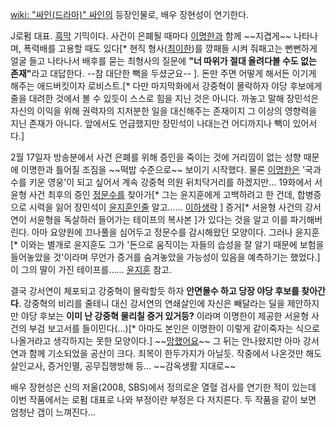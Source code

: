 [[wiki: "싸인(드라마)" 싸인]]의 등장인물로, 배우 장현성이 연기한다.

J로펌 대표. [[흑막]] 기믹이다. 사건이 은폐될 때마다 [[이명한]]과 함께 ~~지겹게~~ 나타나며, 폭력배를 고용할 때도 있다[* 현직 형사([[최이한]])를 깡패들 시켜 줘패고는 뻔뻔하게 얼굴 들고 나타나서 배후를 묻는 최형사의 질문에 '''"너 따위가 절대 올려다볼 수도 없는 존재"'''라고 대답한다. --참 대단한 빽을 두셨군요-- ]. 돈만 주면 어떻게 해서든 이기게 해주는 애드버킷이자 로비스트.[* 다만 마지막화에서 강중혁이 몰락하자 야당 후보에게 줄을 대려한 것에서 볼 수 있듯이 스스로 힘을 지닌 것은 아니다. 까놓고 말해 장민석은 자신의 이익을 위해 권력자의 지저분한 일을 대신해주는 존재이지 그 이상의 영향력을 지닌 존재가 아니다. 앞에서도 언급했지만 장민석이 나대는건 어디까지나 빽이 있어서다.]

2월 17일자 방송분에서 사건 은폐를 위해 증인을 죽이는 것에 거리낌이 없는 성향 때문에 이명한과 틀어질 조짐을 ~~떡밥 수준으로~~ 보이기 시작했다. 물론 [[이명한]]은 '국과수를 키운 영웅'이 되고 싶어서 계속 강중혁 의원 뒤치닥거리를 하겠지만... 19화에서 서윤형 사건 최후의 증인 [[정문수]]를 찾아가[* 그는 윤지훈에게 고백하려고 한 건데, 합병증으로 시력을 잃어 장민석이 [[윤지훈]]인줄 알고...... [[이하생략]] ] 증거[* 서윤형 사건의 강서연이 서윤형을 독살하러 들어가는 테이프의 복사본 ]가 있다는 것을 알고 이를 파기해버린다. 아마 요양원에 끄나풀을 심어두고 정문수를 감시해왔던 모양이다. 그러나 윤지훈[* 이와는 별개로 윤지훈도 그가 '돈으로 움직이는 자들의 습성을 잘 알기 때문에 보험을 들어놓았을 것'이라며 무언가 증거를 숨겨놓았을 가능성이 있음을 예측하기는 했었다.]이 그의 딸이 가진 테이프를...... [[윤지훈]] 참고.

결국 강서연이 체포되고 강중혁이 몰락할듯 하자 '''안면몰수 하고 당장 야당 후보를 찾아간다'''. 강중혁의 비리를 줄테니 대신 강서연의 연쇄살인에 자신은 빼달라는 딜을 제안하지만 야당 후보는 '''이미 난 강중혁 물리칠 증거 있거등?''' 이라며 이명한이 제공한 서윤형 사건의 부검 보고서를 들이민다(...)[* 아마도 본인은 이명한이 이렇게 같이죽자는 식으로 나올거라고 생각하지는 못한 모양이다.] ~~[[망했어요]]~~ 그 뒤는 안나왔지만 아마 강서연과 함께 기소되었을 공산이 크다. 죄목이 한두가지가 아닐듯. 작중에서 나온것만 해도 살인교사, 증거인멸, 공무집행방해 등... ~~감옥생활 지대로~~

배우 장현성은 신의 저울(2008, SBS)에서 정의로운 열혈 검사를 연기한 적이 있는데 이번 작품에서는 로펌 대표로 나와 부정이란 부정은 다 저지른다. 두 작품을 같이 보면 엄청난 갭이 느껴진다...
